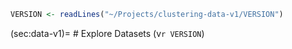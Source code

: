 ```r
VERSION <- readLines("~/Projects/clustering-data-v1/VERSION")
```

(sec:data-v1)=
# Explore Datasets (v`r VERSION`)

